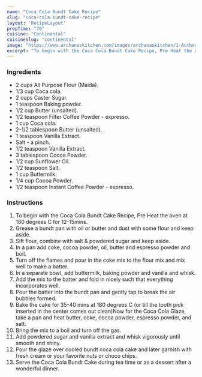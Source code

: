 ---
name: "Coca Cola Bundt Cake Recipe"
slug: "coca-cola-bundt-cake-recipe"
layout: 'RecipeLayout'
prepTime: "70"
cuisine: "Continental"
cuisineSlug: "continental"
image: "https://www.archanaskitchen.com/images/archanaskitchen/1-Author/Shaheen_Ali/COCA_COLA_BUNDT_CAKE_EGGLESS.jpg"
excerpt: "To begin with the Coca Cola Bundt Cake Recipe, Pre Heat the oven at 180 degrees C for 12-15mins"
---

### Ingredients

- 2 cups All Purpose Flour (Maida).
- 1/3 cup Coca cola.
- 2 cups Caster Sugar.
- 1 teaspoon Baking powder.
- 1/2 cup Butter (unsalted).
- 1/2 teaspoon Filter Coffee Powder - expresso.
- 1 cup Coca cola.
- 2-1/2 tablespoon Butter (unsalted).
- 1 teaspoon Vanilla Extract.
- Salt - a pinch.
- 1/2 teaspoon Vanilla Extract.
- 3 tablespoon Cocoa Powder.
- 1/2 cup Sunflower Oil.
- 1/2 teaspoon Salt.
- 1 cup Buttermilk.
- 1/4 cup Cocoa Powder.
- 1/2 teaspoon Instant Coffee Powder - expresso.

### Instructions

1. To begin with the Coca Cola Bundt Cake Recipe, Pre Heat the oven at 180 degrees C for 12-15mins.
1. Grease a bundt pan with oil or butter and dust with some flour and keep aside.
1. Sift flour, combine with salt & powdered sugar and keep aside.
1. In a pan add coke, cocoa powder, oil, butter and espresso powder and boil.
1. Turn off the flames and pour in the coke mix to the flour mix and mix well to make a batter.
1. In a separate bowl, add buttermilk, baking powder and vanilla and whisk.
1. Add the mix to the batter and fold in nicely such that everything incorporates well.
1. Pour the batter into the bundt pan and gently tap to break the air bubbles formed.
1. Bake the cake for 35-40 mins at 180 degrees C (or till the tooth pick inserted in the center comes out clean)Now for the Coca Cola Glaze, take a pan and heat butter, coke, cocoa powder, espresso powder, and salt.
1. Bring the mix to a boil and turn off the gas.
1. Add powdered sugar and vanilla extract and whisk vigorously until smooth and shiny.
1. Pour the glaze over cooled bundt coca cola cake and later garnish with fresh cream or your favorite nuts or choco chips.
1. Serve the Coca Cola Bundt Cake during tea time or as a dessert after a wonderful dinner.
